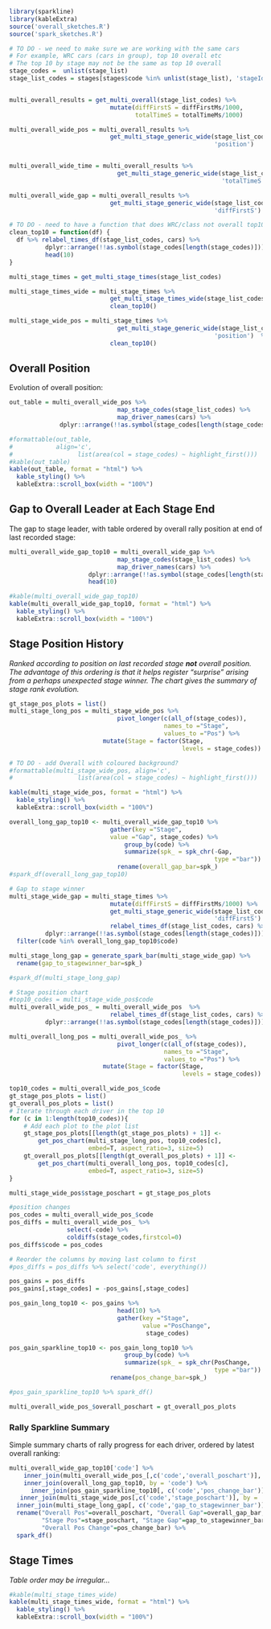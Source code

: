 ```r
library(sparkline)
library(kableExtra)
source('overall_sketches.R')
source('spark_sketches.R')
```

```r

# TO DO - we need to make sure we are working with the same cars
# For example, WRC cars (cars in group), top 10 overall etc
# The top 10 by stage may not be the same as top 10 overall
stage_codes =  unlist(stage_list)
stage_list_codes = stages[stages$code %in% unlist(stage_list), 'stageId']


multi_overall_results = get_multi_overall(stage_list_codes) %>%
                            mutate(diffFirstS = diffFirstMs/1000,
                                   totalTimeS = totalTimeMs/1000)

multi_overall_wide_pos = multi_overall_results %>%
                            get_multi_stage_generic_wide(stage_list_codes,
                                                         'position')


multi_overall_wide_time = multi_overall_results %>%
                              get_multi_stage_generic_wide(stage_list_codes,
                                                           'totalTimeS')

multi_overall_wide_gap = multi_overall_results %>%
                            get_multi_stage_generic_wide(stage_list_codes,
                                                         'diffFirstS')
```

```r
# TO DO - need to have a function that does WRC/class not overall top10
clean_top10 = function(df) {
  df %>% relabel_times_df(stage_list_codes, cars) %>%
          dplyr::arrange(!!as.symbol(stage_codes[length(stage_codes)])) %>%
          head(10)
}          

multi_stage_times = get_multi_stage_times(stage_list_codes)

multi_stage_times_wide = multi_stage_times %>%
                            get_multi_stage_times_wide(stage_list_codes) %>%
                            clean_top10()

multi_stage_wide_pos = multi_stage_times %>%
                              get_multi_stage_generic_wide(stage_list_codes,
                                                         'position')  %>%
                            clean_top10()
```

## Overall Position

Evolution of overall position:

```r
out_table = multi_overall_wide_pos %>%
                              map_stage_codes(stage_list_codes) %>%
                              map_driver_names(cars) %>% 
              dplyr::arrange(!!as.symbol(stage_codes[length(stage_codes)]))  %>% head(10)

#formattable(out_table,
#            align='c',
#                  list(area(col = stage_codes) ~ highlight_first()))
#kable(out_table)
kable(out_table, format = "html") %>%
  kable_styling() %>%
  kableExtra::scroll_box(width = "100%")
```

## Gap to Overall Leader at Each Stage End

The gap to stage leader, with table ordered by overall rally position at end of last recorded stage:

```r
multi_overall_wide_gap_top10 = multi_overall_wide_gap %>%
                              map_stage_codes(stage_list_codes) %>%
                              map_driver_names(cars) %>%
                      dplyr::arrange(!!as.symbol(stage_codes[length(stage_codes)])) %>%
                      head(10)

#kable(multi_overall_wide_gap_top10)
kable(multi_overall_wide_gap_top10, format = "html") %>%
  kable_styling() %>%
  kableExtra::scroll_box(width = "100%")
```

## Stage Position History

*Ranked according to position on last recorded stage __not__ overall position. The advantage of this ordering is that it helps register "surprise" arising from a perhaps unexpected stage winner. The chart gives the summary of stage rank evolution.*

```r
gt_stage_pos_plots = list()
multi_stage_long_pos = multi_stage_wide_pos %>%
                              pivot_longer(c(all_of(stage_codes)),
                                           names_to ="Stage",
                                           values_to ="Pos") %>%
                          mutate(Stage = factor(Stage,
                                                levels = stage_codes))

# TO DO - add Overall with coloured background?
#formattable(multi_stage_wide_pos, align='c',
#                  list(area(col = stage_codes) ~ highlight_first())) 

kable(multi_stage_wide_pos, format = "html") %>%
  kable_styling() %>%
  kableExtra::scroll_box(width = "100%")
```
```r

overall_long_gap_top10 <- multi_overall_wide_gap_top10 %>%
                            gather(key ="Stage",
                            value ="Gap", stage_codes) %>%
                                group_by(code) %>%
                                summarize(spk_ = spk_chr(-Gap,
                                                         type ="bar")) %>%
                              rename(overall_gap_bar=spk_)
#spark_df(overall_long_gap_top10)
```

```r
# Gap to stage winner
multi_stage_wide_gap = multi_stage_times %>%
                            mutate(diffFirstS = diffFirstMs/1000) %>%
                            get_multi_stage_generic_wide(stage_list_codes,
                                                         'diffFirstS')  %>%
                            relabel_times_df(stage_list_codes, cars) %>%
          dplyr::arrange(!!as.symbol(stage_codes[length(stage_codes)])) %>%
  filter(code %in% overall_long_gap_top10$code) 

multi_stage_long_gap = generate_spark_bar(multi_stage_wide_gap) %>%
  rename(gap_to_stagewinner_bar=spk_)

#spark_df(multi_stage_long_gap)
```


```r
# Stage position chart
#top10_codes = multi_stage_wide_pos$code
multi_overall_wide_pos_ = multi_overall_wide_pos  %>%
                            relabel_times_df(stage_list_codes, cars) %>%
          dplyr::arrange(!!as.symbol(stage_codes[length(stage_codes)])) %>% head(10)

multi_overall_long_pos = multi_overall_wide_pos_ %>%
                              pivot_longer(c(all_of(stage_codes)),
                                           names_to ="Stage",
                                           values_to ="Pos") %>%
                          mutate(Stage = factor(Stage,
                                                levels = stage_codes))

top10_codes = multi_overall_wide_pos_$code
gt_stage_pos_plots = list()
gt_overall_pos_plots = list()
# Iterate through each driver in the top 10
for (c in 1:length(top10_codes)){
    # Add each plot to the plot list
    gt_stage_pos_plots[[length(gt_stage_pos_plots) + 1]] <-
        get_pos_chart(multi_stage_long_pos, top10_codes[c],
                      embed=T, aspect_ratio=3, size=5)
    gt_overall_pos_plots[[length(gt_overall_pos_plots) + 1]] <-
        get_pos_chart(multi_overall_long_pos, top10_codes[c],
                      embed=T, aspect_ratio=3, size=5)
}

multi_stage_wide_pos$stage_poschart = gt_stage_pos_plots
```

```r
#position changes
pos_codes = multi_overall_wide_pos_$code
pos_diffs = multi_overall_wide_pos_ %>% 
                select(-code) %>%
                coldiffs(stage_codes,firstcol=0)
pos_diffs$code = pos_codes

# Reorder the columns by moving last column to first
#pos_diffs = pos_diffs %>% select('code', everything())

pos_gains = pos_diffs
pos_gains[,stage_codes] = -pos_gains[,stage_codes]

pos_gain_long_top10 <- pos_gains %>%
                              head(10) %>%
                              gather(key ="Stage",
                                     value ="PosChange",
                                      stage_codes)

pos_gain_sparkline_top10 <- pos_gain_long_top10 %>%
                                group_by(code) %>%
                                summarize(spk_ = spk_chr(PosChange,
                                                         type ="bar")) %>%
                            rename(pos_change_bar=spk_)

#pos_gain_sparkline_top10 %>% spark_df()
```

```r
multi_overall_wide_pos_$overall_poschart = gt_overall_pos_plots
```

### Rally Sparkline Summary

Simple summary charts of rally progress for each driver, ordered by latest overall ranking:

```r
multi_overall_wide_gap_top10['code'] %>%
    inner_join(multi_overall_wide_pos_[,c('code','overall_poschart')], by = 'code') %>%
    inner_join(overall_long_gap_top10, by = 'code') %>%  
      inner_join(pos_gain_sparkline_top10[, c('code','pos_change_bar')], by = 'code') %>%
   inner_join(multi_stage_wide_pos[,c('code','stage_poschart')], by = 'code') %>%
  inner_join(multi_stage_long_gap[, c('code','gap_to_stagewinner_bar')], by = 'code') %>%
  rename("Overall Pos"=overall_poschart, "Overall Gap"=overall_gap_bar,
         "Stage Pos"=stage_poschart, "Stage Gap"=gap_to_stagewinner_bar,
         "Overall Pos Change"=pos_change_bar) %>%
  spark_df()
```


## Stage Times

*Table order may be irregular...*

```r
#kable(multi_stage_times_wide)
kable(multi_stage_times_wide, format = "html") %>%
  kable_styling() %>%
  kableExtra::scroll_box(width = "100%")
```
